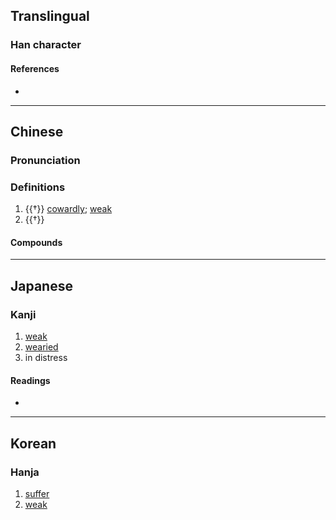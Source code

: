 {{character info}}
==Translingual==

===Han character===
{{Han char|rn=9|rad=人|as=14|sn=16|four=23221|canj=OJPN|ids=⿰亻寧}}

====References====
* {{Han ref|kx=0120.100|dkj=01238|dj=0254.030|hdz=10232.050|uh=511C|ud=20764|bh=E8F4|bd=59636}}

----

==Chinese==
{{zh-forms}}

===Pronunciation===
{{zh-pron
|m=níng
|m-s=
|dg=
|c=ning4,nang4
|c-t=
|g=
|h=pfs=
|j=
|mb=
|md=
|mn=lêng
|mn-t=
|w=
|x=
|mc=y
|oc=y
|cat=a,pron
}}

===Definitions===
{{zh-hanzi}}

# {{†}} [[cowardly]]; [[weak]]
# {{†}} {{zh-alt-form|您||{{lb|zh|polite}} [[you]]}}

====Compounds====
{{zh-der|傖儜|儜奴|儜弱}}

----

==Japanese==

===Kanji===
{{ja-kanji|grade=|rs=人14}}

# [[weak]]
# [[wearied]]
# in distress

====Readings====
* {{ja-readings|on=どう, にょう|kun=なや-む, よわ-い}}

----

==Korean==

===Hanja===
{{ko-hanja|hangeul=녕|rv=nyeong|mr=nyŏng}}

# [[suffer]]
# [[weak]]